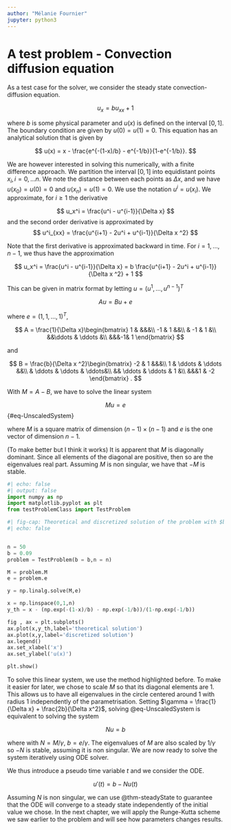 ```yaml
---
author: "Mélanie Fournier"
jupyter: python3
---
```


# A test problem - Convection diffusion equation

As a test case for the solver, we consider the steady state convection-diffusion equation.

$$
    u_x = bu_{xx} + 1
$$

where $b$ is some physical parameter and $u(x)$ is defined on the interval $[0,1]$. The boundary condition are given by $u(0) = u(1) = 0$. This equation has an analytical solution that is given by

$$
u(x) = x - \frac{e^{-(1-x)/b} - e^{-1/b}}{1-e^{-1/b}}.
$$


We are however interested in solving this numerically, with a finite difference approach. We partition the interval $[0,1]$ into equidistant points $x_i, i = 0, \dots n$. We note the distance between each points as $\Delta x$, and we have $u(x_0) = u(0) = 0$ and $u(x_n) = u(1) = 0$. We use the notation $u^i = u(x_i)$. We approximate, for $i \geq 1$ the derivative 

$$
    u_x^i = \frac{u^i - u^{i-1}}{\Delta x}
$$
and the second order derivative is approximated by 
$$
    u^i_{xx} = \frac{u^{i+1} - 2u^i + u^{i-1}}{\Delta x ^2}
$$

Note that the first derivative is approximated backward in time. For $i = 1 , \dots , n-1$, we thus have the approximation 

$$
u_x^i =  \frac{u^i - u^{i-1}}{\Delta x}  = b \frac{u^{i+1} - 2u^i + u^{i-1}}{\Delta x ^2} + 1
$$

This can be given in matrix format by letting $u = (u^1,\dots, u^{n-1})^T$

$$
    Au = Bu + e
$$

where $e = (1,1,\dots , 1)^T$,

$$
A = \frac{1}{\Delta x}\begin{bmatrix}
    1 &  &&&\\
    -1 & 1 &&\\
    & -1 & 1 &\\
    &&\ddots & \ddots &\\
    &&&-1& 1 
\end{bmatrix}    
$$

and 

$$
B =  \frac{b}{\Delta x ^2}\begin{bmatrix}
    -2 & 1 &&&\\
    1 & \ddots & \ddots &&\\
    & \ddots & \ddots & \ddots&\\
    && \ddots & \ddots & 1 &\\
    &&&1 & -2  
\end{bmatrix} .
$$

With $M = A-B$, we have to solve the linear system 

$$
Mu = e
$$ {#eq-UnscaledSystem}

where $M$ is a square matrix of dimension $(n-1) \times (n-1)$ and $e$ is the one vector of dimension $n-1$.

:::{.remark}

(To make better but I think it works)
It is apparent that $M$ is diagonally dominant. Since all elements of the diagonal are positive, then so are the eigenvalues real part. Assuming $M$ is non singular, we have that $-M$ is stable.

:::

```python
#| echo: false
#| output: false
import numpy as np
import matplotlib.pyplot as plt
from testProblemClass import TestProblem
```

```python
#| fig-cap: Theoretical and discretized solution of the problem with $b = 0.09$, $n = 50$.
#| echo: false


n = 50
b = 0.09
problem = TestProblem(b = b,n = n)

M = problem.M
e = problem.e

y = np.linalg.solve(M,e)

x = np.linspace(0,1,n)
y_th = x - (np.exp(-(1-x)/b) - np.exp(-1/b))/(1-np.exp(-1/b))

fig , ax = plt.subplots()
ax.plot(x,y_th,label='theoretical solution')
ax.plot(x,y,label='discretized solution')
ax.legend()
ax.set_xlabel('x')
ax.set_ylabel('u(x)')

plt.show()
```




To solve this linear system, we use the method highlighted before. To make it easier for later, we chose to scale $M$ so that its diagonal elements are $1$. This allows us to have all eigenvalues in the circle centered around $1$ with radius $1$ independently of the parametrisation. Setting $\gamma = \frac{1}{\Delta x} + \frac{2b}{\Delta x^2}$, solving @eq-UnscaledSystem is equivalent to solving the system

$$
Nu = b
$$

where with $N = M/\gamma$, $b = e/\gamma$. The eigenvalues of $M$ are also scaled by $1/\gamma$ so $-N$ is stable, assuming it is non singular. We are now ready to solve the system iteratively using ODE solver. 

We thus introduce a pseudo time variable $t$ and we consider the ODE.

$$
u'(t) = b - Nu(t)
$$

Assuming $N$ is non singular, we can use @thm-steadyState to guarantee that the ODE will converge to a steady state independently of the initial value we chose. In the next chapter, we will apply the Runge-Kutta scheme we saw earlier to the problem and will see how parameters changes results.

